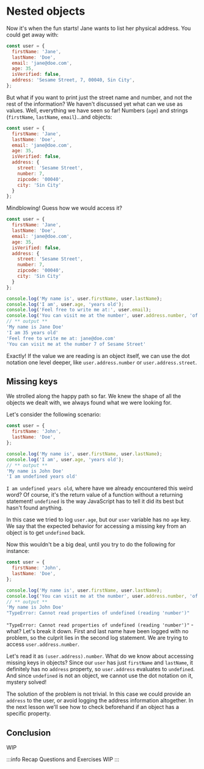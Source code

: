 # Nested objects

Now it's when the fun starts! Jane wants to list her physical address. You could get away with:

```js
const user = {
  firstName: 'Jane',
  lastName: 'Doe',
  email: 'jane@doe.com',
  age: 35,
  isVerified: false,
  address: 'Sesame Street, 7, 00040, Sin City',
};
```

But what if you want to print just the street name and number, and not the rest of the information? We haven't discussed yet what can we use as values. Well, everything we have seen so far! Numbers (`age`) and strings (`firstName`, `lastName`, `email`)...and objects:

```js
const user = {
  firstName: 'Jane',
  lastName: 'Doe',
  email: 'jane@doe.com',
  age: 35,
  isVerified: false,
  address: {
    street: 'Sesame Street',
    number: 7,
    zipcode: '00040',
    city: 'Sin City'
  }
};
```

Mindblowing! Guess how we would access it?

```js static
const user = {
  firstName: 'Jane',
  lastName: 'Doe',
  email: 'jane@doe.com',
  age: 35,
  isVerified: false,
  address: {
    street: 'Sesame Street',
    number: 7,
    zipcode: '00040',
    city: 'Sin City'
  }  
};

console.log('My name is', user.firstName, user.lastName);
console.log('I am', user.age, 'years old');
console.log('Feel free to write me at:', user.email);
console.log('You can visit me at the number', user.address.number, 'of', user.address.street);
// ** output **
'My name is Jane Doe'
'I am 35 years old'
'Feel free to write me at: jane@doe.com'
'You can visit me at the number 7 of Sesame Street'
```

Exactly! If the value we are reading is an object itself, we can use the dot notation one level deeper, like `user.address.number` or `user.address.street`.

## Missing keys

We strolled along the happy path so far. We knew the shape of all the objects we dealt with, we always found what we were looking for.

Let's consider the following scenario:

```js static
const user = {
  firstName: 'John',
  lastName: 'Doe',
};

console.log('My name is', user.firstName, user.lastName);
console.log('I am', user.age, 'years old');
// ** output **
'My name is John Doe'
'I am undefined years old'
```

`I am undefined years old`, where have we already encountered this weird word? Of course, it's the return value of a function without a returning statement! `undefined` is the way JavaScript has to tell it did its best but hasn't found anything.

In this case we tried to log `user.age`, but our `user` variable has no `age` key.  
We say that the expected behavior for accessing a missing key from an object is to get `undefined` back.

Now this wouldn't be a big deal, until you try to do the following for instance:

```js static
const user = {
  firstName: 'John',
  lastName: 'Doe',
};

console.log('My name is', user.firstName, user.lastName);
console.log('You can visit me at the number', user.address.number, 'of', user.address.street);
// ** output **
'My name is John Doe'
"TypeError: Cannot read properties of undefined (reading 'number')"
```

`"TypeError: Cannot read properties of undefined (reading 'number')"` - what? Let's break it down.
First and last name have been logged with no problem, so the culprit lies in the second log statement. We are trying to access `user.address.number`.

Let's read it as `(user.address).number`. What do we know about accessing missing keys in objects? Since our `user` has just `firstName` and `lastName`, it definitely has no `address` property, so `user.address` evaluates to `undefined`. And since `undefined` is not an object, we cannot use the dot notation on it, mystery solved!

The solution of the problem is not trivial. In this case we could provide an `address` to the user, or avoid logging the address information altogether. In the next lesson we'll see how to check beforehand if an object has a specific property.

## Conclusion

WIP

:::info Recap Questions and Exercises
WIP
:::